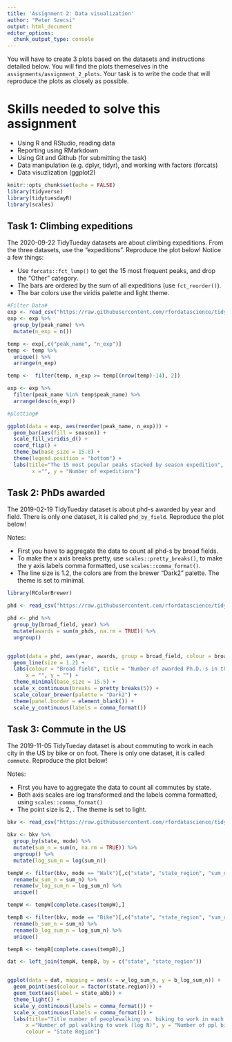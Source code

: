 ```yaml
---
title: 'Assignment 2: Data visualization'
author: "Peter Szecsi"
output: html_document
editor_options: 
  chunk_output_type: console
---
```


You will have to create 3 plots based on the datasets and instructions detailed below. You will find the plots themeselves in the `assignments/assignment_2_plots`. Your task is to write the code that will reproduce the plots as closely as possible.

# Skills needed to solve this assignment

-   Using R and RStudio, reading data
-   Reporting using RMarkdown
-   Using Git and Github (for submitting the task)
-   Data manipulation (e.g. dplyr, tidyr), and working with factors (forcats)
-   Data visuzlization (ggplot2)

```r
knitr::opts_chunk$set(echo = FALSE)
library(tidyverse)
library(tidytuesdayR)
library(scales)
```

## Task 1: Climbing expeditions

The 2020-09-22 TidyTueday datasets are about climbing expeditions. From the three datasets, use the "expeditions". Reproduce the plot below! Notice a few things:

-   Use `forcats::fct_lump()` to get the 15 most frequent peaks, and drop the "Other" category.
-   The bars are ordered by the sum of all expeditions (use `fct_reorder()`).
-   The bar colors use the viridis palette and light theme.

```r
#Filter Data#
exp <- read_csv("https://raw.githubusercontent.com/rfordatascience/tidytuesday/master/data/2020/2020-09-22/expeditions.csv")
exp <- exp %>%
  group_by(peak_name) %>%
  mutate(n_exp = n())

temp <- exp[,c("peak_name", "n_exp")]
temp <- temp %>%
  unique() %>%
  arrange(n_exp)

temp <-  filter(temp, n_exp >= temp[(nrow(temp)-14), 2])

exp <- exp %>%
  filter(peak_name %in% temp$peak_name) %>%
  arrange(desc(n_exp))

#plotting#

ggplot(data = exp, aes(reorder(peak_name, n_exp))) +
  geom_bar(aes(fill = season)) +
  scale_fill_viridis_d() +
  coord_flip() +
  theme_bw(base_size = 15.8) +
  theme(legend.position = "bottom") +
  labs(title="The 15 most popular peaks stacked by season expedition",
        x ="", y = "Number of expeditions")
```

## Task 2: PhDs awarded

The 2019-02-19 TidyTueday dataset is about phd-s awarded by year and field. There is only one dataset, it is called `phd_by_field`. Reproduce the plot below!

Notes:

-   First you have to aggregate the data to count all phd-s by broad fields.
-   To make the x axis breaks pretty, use `scales::pretty_breaks()`, to make the y axis labels comma formatted, use `scales::comma_format()`.
-   The line size is 1.2, the colors are from the brewer "Dark2" palette. The theme is set to minimal.

```r
library(RColorBrewer)

phd <- read_csv("https://raw.githubusercontent.com/rfordatascience/tidytuesday/master/data/2019/2019-02-19/phd_by_field.csv")

phd <- phd %>%
  group_by(broad_field, year) %>%
  mutate(awards = sum(n_phds, na.rm = TRUE)) %>%
  ungroup()


ggplot(data = phd, aes(year, awards, group = broad_field, colour = broad_field)) +
  geom_line(size = 1.2) +
  labs(colour = "Broad field", title = "Number of awarded Ph.D.-s in the US by year",
      x = "", y = "") +
  theme_minimal(base_size = 15.5) +
  scale_x_continuous(breaks = pretty_breaks(5)) +
  scale_colour_brewer(palette = "Dark2") +
  theme(panel.border = element_blank()) +
  scale_y_continuous(labels = comma_format())
```

## Task 3: Commute in the US

The 2019-11-05 TidyTueday dataset is about commuting to work in each city in the US by bike or on foot. There is only one dataset, it is called `commute`. Reproduce the plot below!

Notes:

-   First you have to aggregate the data to count all commutes by state.
-   Both axis scales are log transformed and the labels comma formatted, using `scales::comma_format()`
-   The point size is 2, . The theme is set to light.

```r
bkv <- read_csv("https://raw.githubusercontent.com/rfordatascience/tidytuesday/master/data/2019/2019-11-05/commute.csv")

bkv <- bkv %>%
  group_by(state, mode) %>%
  mutate(sum_n = sum(n, na.rm = TRUE)) %>%
  ungroup() %>%
  mutate(log_sum_n = log(sum_n))

tempW <- filter(bkv, mode == "Walk")[,c("state", "state_region", "sum_n", "log_sum_n", "state_abb")] %>%
  rename(w_sum_n = sum_n) %>%
  rename(w_log_sum_n = log_sum_n) %>%
  unique()

tempW <- tempW[complete.cases(tempW),]

tempB <- filter(bkv, mode == "Bike")[,c("state", "state_region", "sum_n", "log_sum_n")] %>%
  rename(b_sum_n = sum_n) %>%
  rename(b_log_sum_n = log_sum_n) %>%
  unique()

tempB <- tempB[complete.cases(tempB),]

dat <- left_join(tempW, tempB, by = c("state", "state_region"))


ggplot(data = dat, mapping = aes(x = w_log_sum_n, y = b_log_sum_n)) +
  geom_point(aes(colour = factor(state.region))) +
  geom_text(aes(label = state_abb)) +
  theme_light() +
  scale_y_continuous(labels = comma_format()) +
  scale_x_continuous(labels = comma_format()) +
  labs(title="Title number of peoplewalking vs. biking to work in each USA state",
      x ="Number of ppl walking to work (log N)", y = "Number of ppl biking to work (log N)",
      colour = "State Region")












```
